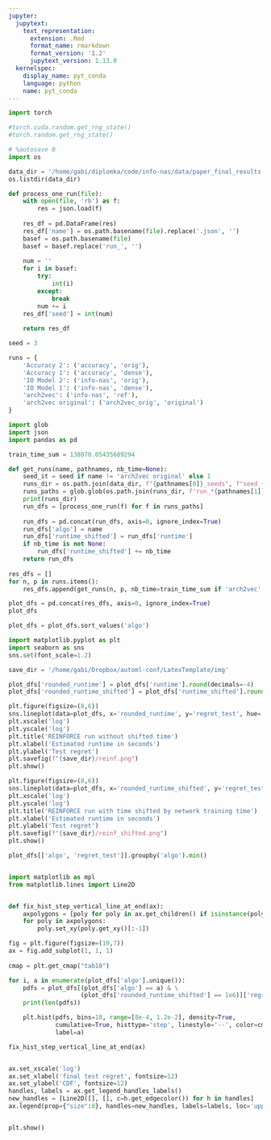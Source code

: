 ```yaml
---
jupyter:
  jupytext:
    text_representation:
      extension: .Rmd
      format_name: rmarkdown
      format_version: '1.2'
      jupytext_version: 1.13.0
  kernelspec:
    display_name: pyt_conda
    language: python
    name: pyt_conda
---
```


```python
import torch

#torch.cuda.random.get_rng_state()
#torch.random.get_rng_state()
```

```python
# %autosave 0
import os

data_dir = '/home/gabi/diplomka/code/info-nas/data/paper_final_results'
os.listdir(data_dir)
```

```python
def process_one_run(file):
    with open(file, 'rb') as f:
        res = json.load(f)
        
    res_df = pd.DataFrame(res)
    res_df['name'] = os.path.basename(file).replace('.json', '')
    basef = os.path.basename(file)
    basef = basef.replace('run_', '')
    
    num = ''
    for i in basef:
        try:
            int(i)
        except:
            break
        num += i
    res_df['seed'] = int(num)
    
    return res_df
```

```python
seed = 3

runs = {
    'Accuracy 2': ('accuracy', 'orig'),
    'Accuracy 1': ('accuracy', 'dense'),
    'IO Model 2': ('info-nas', 'orig'),
    'IO Model 1': ('info-nas', 'dense'),
    'arch2vec': ('info-nas', 'ref'),
    'arch2vec original': ('arch2vec_orig', 'original')
}
```

```python
import glob
import json
import pandas as pd

train_time_sum = 138070.05435689294

def get_runs(name, pathnames, nb_time=None):
    seed_it = seed if name != 'arch2vec original' else 1
    runs_dir = os.path.join(data_dir, f"{pathnames[0]}_seeds", f"seed_{seed_it}", "reinforce-runs")
    runs_paths = glob.glob(os.path.join(runs_dir, f'run_*{pathnames[1]}*.json'))
    print(runs_dir)
    run_dfs = [process_one_run(f) for f in runs_paths]
    
    run_dfs = pd.concat(run_dfs, axis=0, ignore_index=True)
    run_dfs['algo'] = name
    run_dfs['runtime_shifted'] = run_dfs['runtime']
    if nb_time is not None:
        run_dfs['runtime_shifted'] += nb_time
    return run_dfs
    
res_dfs = []
for n, p in runs.items():
    res_dfs.append(get_runs(n, p, nb_time=train_time_sum if 'arch2vec' not in n else None))
```

```python
plot_dfs = pd.concat(res_dfs, axis=0, ignore_index=True)
plot_dfs
```

```python
plot_dfs = plot_dfs.sort_values('algo')
```

```python
import matplotlib.pyplot as plt
import seaborn as sns
sns.set(font_scale=1.2)

save_dir = '/home/gabi/Dropbox/automl-conf/LatexTemplate/img'

plot_dfs['rounded_runtime'] = plot_dfs['runtime'].round(decimals=-4)
plot_dfs['rounded_runtime_shifted'] = plot_dfs['runtime_shifted'].round(decimals=-4)

plt.figure(figsize=(8,6))
sns.lineplot(data=plot_dfs, x='rounded_runtime', y='regret_test', hue='algo')
plt.xscale('log')
plt.yscale('log')
plt.title('REINFORCE run without shifted time')
plt.xlabel('Estimated runtime in seconds')
plt.ylabel('Test regret')
plt.savefig(f"{save_dir}/reinf.png")
plt.show()

plt.figure(figsize=(8,6))
sns.lineplot(data=plot_dfs, x='rounded_runtime_shifted', y='regret_test', hue='algo')
plt.xscale('log')
plt.yscale('log')
plt.title('REINFORCE run with time shifted by network training time')
plt.xlabel('Estimated runtime in seconds')
plt.ylabel('Test regret')
plt.savefig(f"{save_dir}/reinf_shifted.png")
plt.show()
```

```python
plot_dfs[['algo', 'regret_test']].groupby('algo').min()
```

```python

```

```python
import matplotlib as mpl
from matplotlib.lines import Line2D


def fix_hist_step_vertical_line_at_end(ax):
    axpolygons = [poly for poly in ax.get_children() if isinstance(poly, mpl.patches.Polygon)]
    for poly in axpolygons:
        poly.set_xy(poly.get_xy()[:-1])

fig = plt.figure(figsize=(10,7))
ax = fig.add_subplot(1, 1, 1)
    
cmap = plt.get_cmap("tab10")

for i, a in enumerate(plot_dfs['algo'].unique()):
    pdfs = plot_dfs[(plot_dfs['algo'] == a) & \
                    (plot_dfs['rounded_runtime_shifted'] == 1e6)]['regret_test'].to_list()
    print(len(pdfs))

    plt.hist(pdfs, bins=10, range=[8e-4, 1.2e-2], density=True,
             cumulative=True, histtype='step', linestyle='--', color=cmap(i), lw=2,
             label=a)

fix_hist_step_vertical_line_at_end(ax)


ax.set_xscale('log')
ax.set_xlabel('final test regret', fontsize=12)
ax.set_ylabel('CDF', fontsize=12)
handles, labels = ax.get_legend_handles_labels()
new_handles = [Line2D([], [], c=h.get_edgecolor()) for h in handles]
ax.legend(prop={"size":8}, handles=new_handles, labels=labels, loc='upper left')


plt.show()
```

```python

```
